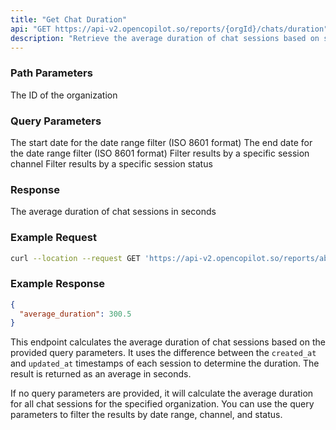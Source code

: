 ```yaml
---
title: "Get Chat Duration"
api: "GET https://api-v2.opencopilot.so/reports/{orgId}/chats/duration"
description: "Retrieve the average duration of chat sessions based on specified criteria"
---
```


### Path Parameters

<ParamField path="orgId" type="string" required>
  The ID of the organization
</ParamField>

### Query Parameters

<ParamField query="startDate" type="string" format="date-time" optional>
  The start date for the date range filter (ISO 8601 format)
</ParamField>

<ParamField query="endDate" type="string" format="date-time" optional>
  The end date for the date range filter (ISO 8601 format)
</ParamField>

<ParamField query="channel" type="string" optional>
  Filter results by a specific session channel
</ParamField>

<ParamField query="status" type="number" optional>
  Filter results by a specific session status
</ParamField>

### Response

<ResponseField name="average_duration" type="number">
  The average duration of chat sessions in seconds
</ResponseField>

### Example Request

```bash
curl --location --request GET 'https://api-v2.opencopilot.so/reports/abc123/chats/duration?startDate=2023-01-01T00:00:00Z&endDate=2023-12-31T23:59:59Z&channel=web&status=1'
```

### Example Response

```json
{
  "average_duration": 300.5
}
```

This endpoint calculates the average duration of chat sessions based on the provided query parameters. It uses the difference between the `created_at` and `updated_at` timestamps of each session to determine the duration. The result is returned as an average in seconds.

If no query parameters are provided, it will calculate the average duration for all chat sessions for the specified organization. You can use the query parameters to filter the results by date range, channel, and status.